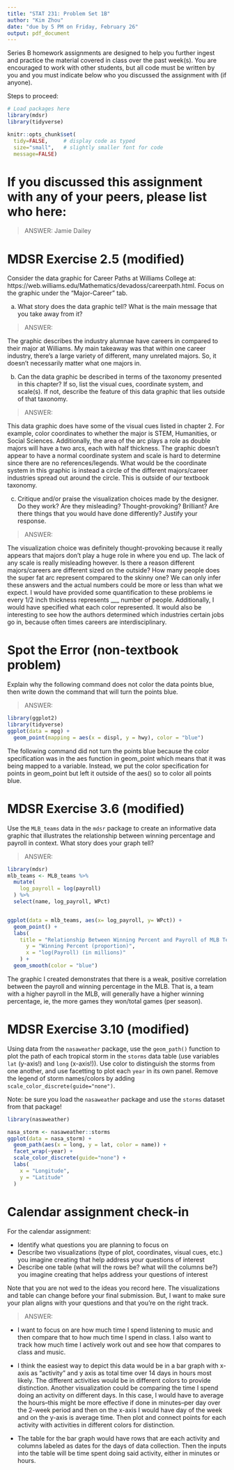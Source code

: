 ```yaml
---
title: "STAT 231: Problem Set 1B"
author: "Kim Zhou"
date: "due by 5 PM on Friday, February 26"
output: pdf_document
---
```


Series B homework assignments are designed to help you further ingest and practice the material covered in class over the past week(s).  You are encouraged to work with other students, but all code must be written by you and you must indicate below who you discussed the assignment with (if anyone).  

Steps to proceed:

\begin{enumerate}
\item In RStudio, go to File > Open Project, navigate to the folder with the course-content repo, select the course-content project (course-content.Rproj), and click "Open" 
\item Pull the course-content repo (e.g. using the blue-ish down arrow in the Git tab in upper right window)
\item Copy ps1B.Rmd from the course repo to your repo (see page 6 of the GitHub Classroom Guide for Stat231 if needed)
\item Close the course-content repo project in RStudio
\item Open YOUR repo project in RStudio
\item In the ps1B.Rmd file in YOUR repo, replace "YOUR NAME HERE" with your name
\item Add in your responses, committing and pushing to YOUR repo in appropriate places along the way
\item Run "Knit PDF" 
\item Upload the pdf to Gradescope.  Don't forget to select which of your pages are associated with each problem.  \textit{You will not get credit for work on unassigned pages (e.g., if you only selected the first page but your solution spans two pages, you would lose points for any part on the second page that the grader can't see).} 
\end{enumerate}

```r
# Load packages here 
library(mdsr)   
library(tidyverse)

knitr::opts_chunk$set(
  tidy=FALSE,     # display code as typed
  size="small",   # slightly smaller font for code
  message=FALSE)   
```

\newpage 

# If you discussed this assignment with any of your peers, please list who here:

> ANSWER:
Jamie Dailey


\newpage
# MDSR Exercise 2.5 (modified)

Consider the data graphic for Career Paths at Williams College at: https://web.williams.edu/Mathematics/devadoss/careerpath.html.  Focus on the graphic under the "Major-Career" tab.

a. What story does the data graphic tell?  What is the main message that you take away from it?

> ANSWER:

The graphic describes the industry alumnae have careers in compared to their major at Williams. My main takeaway was that within one career industry, there's a large variety of different, many unrelated majors. So, it doesn't necessarily matter what one majors in.

b. Can the data graphic be described in terms of the taxonomy presented in this chapter?  If so, list the visual cues, coordinate system, and scale(s).  If not, describe the feature of this data graphic that lies outside of that taxonomy.

> ANSWER:

This data graphic does have some of the visual cues listed in chapter 2. For example, color coordinates to whether the major is STEM, Humanities, or Social Sciences. Additionally, the area of the arc plays a role as double majors will have a two arcs, each with half thickness. The graphic doesn't appear to have a normal coordinate system and scale is hard to determine since there are no references/legends. What would be the coordinate system in this graphic is instead a circle of the different majors/career industries spread out around the circle. This is outside of our textbook taxonomy.

c. Critique and/or praise the visualization choices made by the designer.  Do they work? Are they misleading?  Thought-provoking?  Brilliant?  Are there things that you would have done differently?  Justify your response.

> ANSWER:

The visualization choice was definitely thought-provoking because it really appears that majors don't play a huge role in where you end up. The lack of any scale is really misleading however. Is there a reason different majors/careers are different sized on the outside? How many people does the super fat arc represent compared to the skinny one? We can only infer these answers and the actual numbers could be more or less than what we expect. I would have provided some quantification to these problems ie every 1/2 inch thickness represents ___ number of people. Additionally, I would have specified what each color represented. It would also be interesting to see how the authors determined which industries certain jobs go in, because often times careers are interdisciplinary. 

\newpage
# Spot the Error (non-textbook problem)

Explain why the following command does not color the data points blue, then write down the command that will turn the points blue.

> ANSWER:

```r
library(ggplot2)
library(tidyverse)
ggplot(data = mpg) + 
  geom_point(mapping = aes(x = displ, y = hwy), color = "blue") 

```
The following command did not turn the points blue because the color specification was in the aes function in geom_point which means that it was being mapped to a variable. Instead, we put the color specification for points in geom_point but left it outside of the aes() so to color all points blue.

\newpage
# MDSR Exercise 3.6 (modified)

Use the `MLB_teams` data in the `mdsr` package to create an informative data graphic that illustrates the relationship between winning percentage and payroll in context. What story does your graph tell?

> ANSWER:

```r
library(mdsr)
mlb_teams <- MLB_teams %>%
  mutate(
    log_payroll = log(payroll)
  ) %>%
  select(name, log_payroll, WPct)


ggplot(data = mlb_teams, aes(x= log_payroll, y= WPct)) + 
  geom_point() +
  labs(
    title = "Relationship Between Winning Percent and Payroll of MLB Teams",
      y = "Winning Percent (proportion)",
      x = "log(Payroll) (in millions)"
    ) +
  geom_smooth(color = "blue")
```
The graphic I created demonstrates that there is a weak, positive correlation between the payroll and winning percentage in the MLB. That is, a team with a higher payroll in the MLB, will generally have a higher winning percentage, ie, the more games they won/total games (per season).

\newpage
# MDSR Exercise 3.10 (modified)

Using data from the `nasaweather` package, use the `geom_path()` function to plot the path of each tropical storm in the `storms` data table (use variables `lat` (y-axis!) and `long` (x-axis!)).  Use color to distinguish the storms from one another, and use facetting to plot each `year` in its own panel.  Remove the legend of storm names/colors by adding `scale_color_discrete(guide="none")`. 

Note: be sure you load the `nasaweather` package and use the `storms` dataset from that package!

```r
library(nasaweather)

nasa_storm <- nasaweather::storms
ggplot(data = nasa_storm) +
  geom_path(aes(x = long, y = lat, color = name)) +
  facet_wrap(~year) +
  scale_color_discrete(guide="none") +
  labs(
    x = "Longitude",
    y = "Latitude"
  )
```


\newpage
# Calendar assignment check-in

For the calendar assignment:

- Identify what questions you are planning to focus on
- Describe two visualizations (type of plot, coordinates, visual cues, etc.) you imagine creating that help address your questions of interest 
- Describe one table (what will the rows be?  what will the columns be?) you imagine creating that helps address your questions of interest

Note that you are not wed to the ideas you record here.  The visualizations and table can change before your final submission.  But, I want to make sure your plan aligns with your questions and that you're on the right track.

> ANSWER:

* I want to focus on are how much time  I spend listening to music and then compare that to how much time I spend in class. I also want to track how much time I actively work out and see how that compares to class and music.

* I think the easiest way to depict this data would be in a bar graph with x-axis as "activity" and y axis as total time over 14 days in hours most likely. The different activities would be in different colors to provide distinction. Another visualization could be comparing the time I spend doing an activity on different days. In this case, I would have to average the hours--this might be more effective if done in minutes--per day over the 2-week period and then on the x-axis I would have day of the week and on the y-axis is average time. Then plot and connect points for each activity with activities in different colors for distinction. 

* The table for the bar graph would have rows that are each activity and columns labeled as dates for the days of data collection. Then the inputs into the table will be time spent doing said activity, either in minutes or hours.
 
